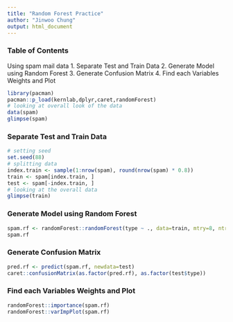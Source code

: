 ```yaml
---
title: "Random Forest Practice"
author: "Jinwoo Chung"
output: html_document
---
```


### Table of Contents
Using spam mail data
1. Separate Test and Train Data
2. Generate Model using Random Forest
3. Generate Confusion Matrix
4. Find each Variables Weights and Plot

```r
library(pacman)
pacman::p_load(kernlab,dplyr,caret,randomForest)
# looking at overall look of the data
data(spam)
glimpse(spam)
```

### Separate Test and Train Data
```r
# setting seed
set.seed(88)
# splitting data
index.train <- sample(1:nrow(spam), round(nrow(spam) * 0.8))
train <- spam[index.train, ]
test <- spam[-index.train, ]
# looking at the overall data
glimpse(train)
```

### Generate Model using Random Forest
```r
spam.rf <- randomForest::randomForest(type ~ ., data=train, mtry=8, ntree=500, importance=TRUE)
spam.rf
```

### Generate Confusion Matrix
```r
pred.rf <- predict(spam.rf, newdata=test)
caret::confusionMatrix(as.factor(pred.rf), as.factor(test$type))
```

### Find each Variables Weights and Plot
```r
randomForest::importance(spam.rf)
randomForest::varImpPlot(spam.rf)
```
